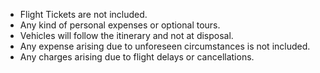 - Flight Tickets are not included.
- Any kind of personal expenses or optional tours.
- Vehicles will follow the itinerary and not at disposal.
- Any expense arising due to unforeseen circumstances is not included.
- Any charges arising due to flight delays or cancellations.
